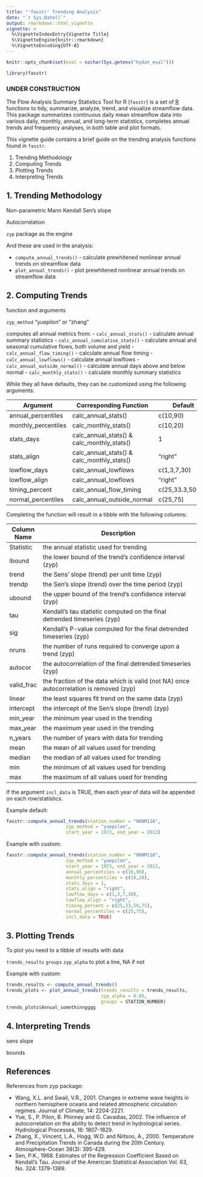 ```yaml
---
title: "'fasstr' Trending Analysis"
date: "`r Sys.Date()`"
output: rmarkdown::html_vignette
vignette: >
  %\VignetteIndexEntry{Vignette Title}
  %\VignetteEngine{knitr::rmarkdown}
  %\VignetteEncoding{UTF-8}
---
```


```r
knitr::opts_chunk$set(eval = nzchar(Sys.getenv("hydat_eval")))
```

```r
library(fasstr)
```

### UNDER CONSTRUCTION

The Flow Analysis Summary Statistics Tool for R (`fasstr`) is a set of [R](http://www.r-project.org) functions to tidy, summarize, analyze, trend, and visualize streamflow data. This package summarizes continuous daily mean streamflow data into various daily, monthly, annual, and long-term statistics, completes annual trends and frequency analyses, in both table and plot formats.

This vignette guide contains a brief guide on the trending analysis functions found in `fasstr`.

1. Trending Methodology
2. Computing Trends
3. Plotting Trends
4. Interpreting Trends



## 1. Trending Methodology

Non-parametric
Mann Kendall
Sen's slope

Autocorrelation

`zyp` package as the engine

And these are used in the analysis:

- `compute_annual_trends()` - calculate prewhitened nonlinear annual trends on streamflow data
- `plot_annual_trends()` - plot prewhitened nonlinear annual trends on streamflow data

## 2. Computing Trends

function and arguments


`zyp_method` "yuepilon" or "zhang"



computes all annual metrics from:
- `calc_annual_stats()` - calculate annual summary statistics
- `calc_annual_cumulative_stats()` - calculate annual and seasonal cumulative flows, both volume and yield
- `calc_annual_flow_timing()` - calculate annual flow timing
- `calc_annual_lowflows()` - calculate annual lowflows
- `calc_annual_outside_normal()` - calculate annual days above and below normal
- `calc_monthly_stats()` - calculate monthly summary statistics

While they all have defaults, they can be customized using the following arguments:

Argument             | Corresponding Function     |  Default
---------------------|----------------------|----------------------------------------------
annual_percentiles   | calc_annual_stats()  | c(10,90)
monthly_percentiles  | calc_monthly_stats() | c(10,20)
stats_days       	   | calc_annual_stats() & calc_monthly_stats() | 1
stats_align      	   | calc_annual_stats() & calc_monthly_stats() | "right"
lowflow_days      	 | calc_annual_lowflows | c(1,3,7,30)
lowflow_align        | calc_annual_lowflows | "right"
timing_percent       | calc_annual_flow_timing | c(25,33.3,50,75)
normal_percentiles   | calc_annual_outside_normal | c(25,75)


Completing the function will result in a tibble with the following columns:

Column Name   | Description
--------------|---------------------------------------------------------------------
Statistic   	| the annual statistic used for trending 
lbound      	| the lower bound of the trend's confidence interval (zyp)
trend       	| the Sens' slope (trend) per unit time (zyp)
trendp      	| the Sen's slope (trend) over the time period (zyp)
ubound      	| the upper bound of the trend's confidence interval (zyp)
tau         	| Kendall's tau statistic computed on the final detrended timeseries (zyp)
sig	          | Kendall's P-value computed for the final detrended timeseries (zyp)
nruns	        | the number of runs required to converge upon a trend (zyp)
autocor	      | the autocorrelation of the final detrended timeseries (zyp)
valid_frac  	| the fraction of the data which is valid (not NA) once autocorrelation is removed (zyp)
linear      	| the least squares fit trend on the same data (zyp)
intercept     | the intercept of the Sen's slope (trend) (zyp)
min_year    	| the minimum year used in the trending
max_year      | the maximum year used in the trending
n_years       | the number of years with data for trending
mean          | the mean of all values used for trending
median      	| the median of all values used for trending
min	          | the minimum of all values used for trending
max	          | the maximum of all values used for trending 

If the argument `incl_data` is TRUE, then each year of data will be appended on each row/statistics.

Example default:

```r
fasstr::compute_annual_trends(station_number = "08NM116",
                      zyp_method = "yuepilon",
                      start_year = 1973, end_year = 2013)
```

Example with custom:
```r
fasstr::compute_annual_trends(station_number = "08NM116",
                      zyp_method = "yuepilon",
                      start_year = 1973, end_year = 2013,
                      annual_percentiles = c(10,90),
                      monthly_percentiles = c(10,20),
                      stats_days = 1,
                      stats_align = "right",
                      lowflow_days = c(1,3,7,30),
                      lowflow_align = "right",
                      timing_percent = c(25,33,50,75),
                      normal_percentiles = c(25,75),
                      incl_data = TRUE)
```

## 3. Plotting Trends

To plot you need to a tibble of results with data

`trends_results`
`groups`
`zyp_alpha` to plot a line, NA if not


Example with custom:
```r
trends_results <- compute_annual_trends()
trends_plots <- plot_annual_trends(trends_results = trends_results,
                                   zyp_alpha = 0.05,
                                   groups = STATION_NUMBER)
trends_plots$Annual_somethinngggg

```


## 4. Interpreting Trends

sens slope

bounds

## References

References from zyp package:

- Wang, X.L. and Swail, V.R., 2001. Changes in extreme wave heights in northern hemisphere oceans and related atmospheric circulation regimes. Journal of Climate, 14: 2204-2221.
- Yue, S., P. Pilon, B. Phinney and G. Cavadias, 2002. The influence of autocorrelation on the ability to detect trend in hydrological series. Hydrological Processes, 16: 1807-1829.
- Zhang, X., Vincent, L.A., Hogg, W.D. and Niitsoo, A., 2000. Temperature and Precipitation Trends in Canada during the 20th Century. Atmosphere-Ocean 38(3): 395-429.
- Sen, P.K., 1968. Estimates of the Regression Coefficient Based on Kendall's Tau. Journal of the American Statistical Association Vol. 63, No. 324: 1379-1389.



